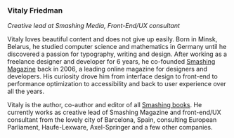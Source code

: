 ### Vitaly Friedman
*Creative lead at Smashing Media, Front-End/UX consultant*

Vitaly loves beautiful content and does not give up easily. Born in Minsk, Belarus, he studied computer science and mathematics in Germany until he discovered a passion for typography, writing and design. After working as a freelance designer and developer for 6 years, he co-founded [Smashing Magazine](https://www.smashingmagazine.com) back in 2006, a leading online magazine for designers and developers. His curiosity drove him from interface design to front-end to performance optimization to accessibility and back to user experience over all the years.

Vitaly is the author, co-author and editor of all [Smashing books](https://www.smashingmagazine.com/printed-books/). He currently works as creative lead of Smashing Magazine and front-end/UX consultant from the lovely city of Barcelona, Spain, consulting European Parliament, Haufe-Lexware, Axel-Springer and a few other companies.
